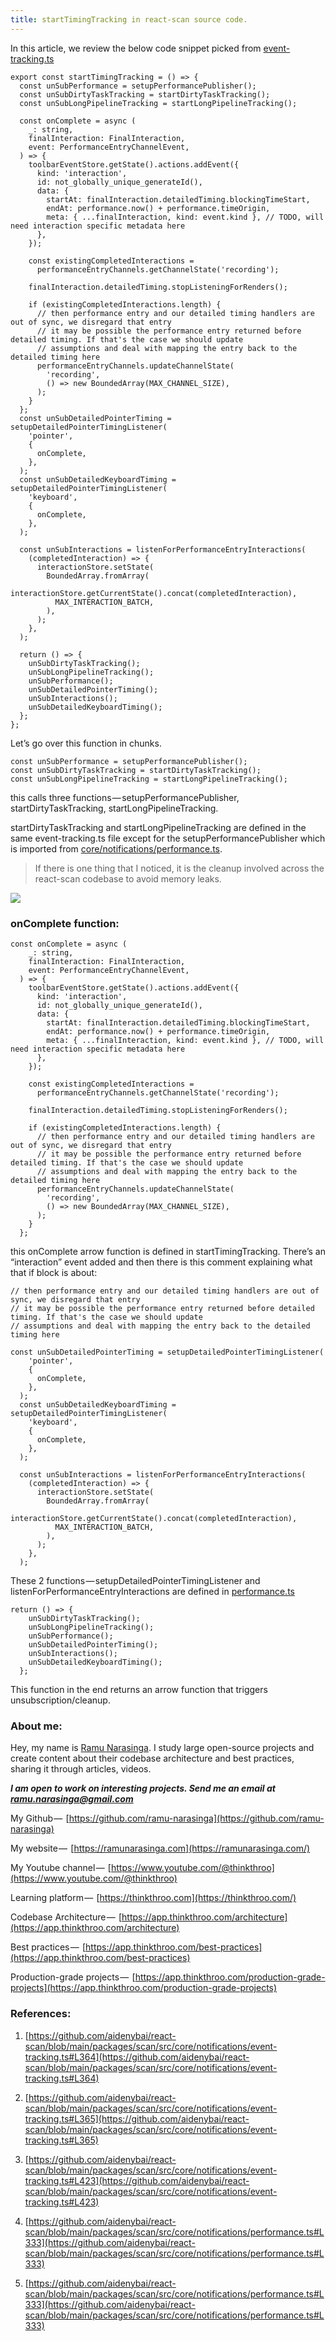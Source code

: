 ```yaml
---
title: startTimingTracking in react-scan source code.
---
```


In this article, we review the below code snippet picked from [event-tracking.ts](https://github.com/aidenybai/react-scan/blob/main/packages/scan/src/core/notifications/event-tracking.ts#L364)

```plaintext
export const startTimingTracking = () => {
  const unSubPerformance = setupPerformancePublisher();
  const unSubDirtyTaskTracking = startDirtyTaskTracking();
  const unSubLongPipelineTracking = startLongPipelineTracking();

  const onComplete = async (
    _: string,
    finalInteraction: FinalInteraction,
    event: PerformanceEntryChannelEvent,
  ) => {
    toolbarEventStore.getState().actions.addEvent({
      kind: 'interaction',
      id: not_globally_unique_generateId(),
      data: {
        startAt: finalInteraction.detailedTiming.blockingTimeStart,
        endAt: performance.now() + performance.timeOrigin,
        meta: { ...finalInteraction, kind: event.kind }, // TODO, will need interaction specific metadata here
      },
    });

    const existingCompletedInteractions =
      performanceEntryChannels.getChannelState('recording');

    finalInteraction.detailedTiming.stopListeningForRenders();

    if (existingCompletedInteractions.length) {
      // then performance entry and our detailed timing handlers are out of sync, we disregard that entry
      // it may be possible the performance entry returned before detailed timing. If that's the case we should update
      // assumptions and deal with mapping the entry back to the detailed timing here
      performanceEntryChannels.updateChannelState(
        'recording',
        () => new BoundedArray(MAX_CHANNEL_SIZE),
      );
    }
  };
  const unSubDetailedPointerTiming = setupDetailedPointerTimingListener(
    'pointer',
    {
      onComplete,
    },
  );
  const unSubDetailedKeyboardTiming = setupDetailedPointerTimingListener(
    'keyboard',
    {
      onComplete,
    },
  );

  const unSubInteractions = listenForPerformanceEntryInteractions(
    (completedInteraction) => {
      interactionStore.setState(
        BoundedArray.fromArray(
          interactionStore.getCurrentState().concat(completedInteraction),
          MAX_INTERACTION_BATCH,
        ),
      );
    },
  );

  return () => {
    unSubDirtyTaskTracking();
    unSubLongPipelineTracking();
    unSubPerformance();
    unSubDetailedPointerTiming();
    unSubInteractions();
    unSubDetailedKeyboardTiming();
  };
};
```

Let’s go over this function in chunks.

```plaintext
const unSubPerformance = setupPerformancePublisher();
const unSubDirtyTaskTracking = startDirtyTaskTracking();
const unSubLongPipelineTracking = startLongPipelineTracking();
```

this calls three functions — setupPerformancePublisher, startDirtyTaskTracking, startLongPipelineTracking.

startDirtyTaskTracking and startLongPipelineTracking are defined in the same event-tracking.ts file except for the setupPerformancePublisher which is imported from [core/notifications/performance.ts](https://github.com/aidenybai/react-scan/blob/main/packages/scan/src/core/notifications/performance.ts#L333).

> If there is one thing that I noticed, it is the cleanup involved across the react-scan codebase to avoid memory leaks.

![](https://cdn-images-1.medium.com/max/1000/1*lzkeqQJsvALHF4CPpJrftQ.png)

### onComplete function:

```plaintext
const onComplete = async (
    _: string,
    finalInteraction: FinalInteraction,
    event: PerformanceEntryChannelEvent,
  ) => {
    toolbarEventStore.getState().actions.addEvent({
      kind: 'interaction',
      id: not_globally_unique_generateId(),
      data: {
        startAt: finalInteraction.detailedTiming.blockingTimeStart,
        endAt: performance.now() + performance.timeOrigin,
        meta: { ...finalInteraction, kind: event.kind }, // TODO, will need interaction specific metadata here
      },
    });

    const existingCompletedInteractions =
      performanceEntryChannels.getChannelState('recording');

    finalInteraction.detailedTiming.stopListeningForRenders();

    if (existingCompletedInteractions.length) {
      // then performance entry and our detailed timing handlers are out of sync, we disregard that entry
      // it may be possible the performance entry returned before detailed timing. If that's the case we should update
      // assumptions and deal with mapping the entry back to the detailed timing here
      performanceEntryChannels.updateChannelState(
        'recording',
        () => new BoundedArray(MAX_CHANNEL_SIZE),
      );
    }
  };
```

this onComplete arrow function is defined in startTimingTracking. There’s an “interaction” event added and then there is this comment explaining what that if block is about:

```plaintext
// then performance entry and our detailed timing handlers are out of sync, we disregard that entry
// it may be possible the performance entry returned before detailed timing. If that's the case we should update
// assumptions and deal with mapping the entry back to the detailed timing here
```

```plaintext
const unSubDetailedPointerTiming = setupDetailedPointerTimingListener(
    'pointer',
    {
      onComplete,
    },
  );
  const unSubDetailedKeyboardTiming = setupDetailedPointerTimingListener(
    'keyboard',
    {
      onComplete,
    },
  );

  const unSubInteractions = listenForPerformanceEntryInteractions(
    (completedInteraction) => {
      interactionStore.setState(
        BoundedArray.fromArray(
          interactionStore.getCurrentState().concat(completedInteraction),
          MAX_INTERACTION_BATCH,
        ),
      );
    },
  );
```

These 2 functions — setupDetailedPointerTimingListener and listenForPerformanceEntryInteractions are defined in [performance.ts](https://github.com/aidenybai/react-scan/blob/main/packages/scan/src/core/notifications/performance.ts#L333)

```plaintext
return () => {
    unSubDirtyTaskTracking();
    unSubLongPipelineTracking();
    unSubPerformance();
    unSubDetailedPointerTiming();
    unSubInteractions();
    unSubDetailedKeyboardTiming();
  };
```

This function in the end returns an arrow function that triggers unsubscription/cleanup.

### About me:

Hey, my name is [Ramu Narasinga](https://ramunarasinga.com). I study large open-source projects and create content about their codebase architecture and best practices, sharing it through articles, videos.

***I am open to work on interesting projects. Send me an email at ramu.narasinga@gmail.com***

My Github —  [https://github.com/ramu-narasinga](https://github.com/ramu-narasinga)

My website —  [https://ramunarasinga.com](https://ramunarasinga.com/)

My Youtube channel —  [https://www.youtube.com/@thinkthroo](https://www.youtube.com/@thinkthroo)

Learning platform —  [https://thinkthroo.com](https://thinkthroo.com/)

Codebase Architecture —  [https://app.thinkthroo.com/architecture](https://app.thinkthroo.com/architecture)

Best practices —  [https://app.thinkthroo.com/best-practices](https://app.thinkthroo.com/best-practices)

Production-grade projects —  [https://app.thinkthroo.com/production-grade-projects](https://app.thinkthroo.com/production-grade-projects)

### References:

1. [https://github.com/aidenybai/react-scan/blob/main/packages/scan/src/core/notifications/event-tracking.ts#L364](https://github.com/aidenybai/react-scan/blob/main/packages/scan/src/core/notifications/event-tracking.ts#L364)
    
2. [https://github.com/aidenybai/react-scan/blob/main/packages/scan/src/core/notifications/event-tracking.ts#L365](https://github.com/aidenybai/react-scan/blob/main/packages/scan/src/core/notifications/event-tracking.ts#L365)
    
3. [https://github.com/aidenybai/react-scan/blob/main/packages/scan/src/core/notifications/event-tracking.ts#L423](https://github.com/aidenybai/react-scan/blob/main/packages/scan/src/core/notifications/event-tracking.ts#L423)
    
4. [https://github.com/aidenybai/react-scan/blob/main/packages/scan/src/core/notifications/performance.ts#L333](https://github.com/aidenybai/react-scan/blob/main/packages/scan/src/core/notifications/performance.ts#L333)
    
5. [https://github.com/aidenybai/react-scan/blob/main/packages/scan/src/core/notifications/performance.ts#L333](https://github.com/aidenybai/react-scan/blob/main/packages/scan/src/core/notifications/performance.ts#L333)